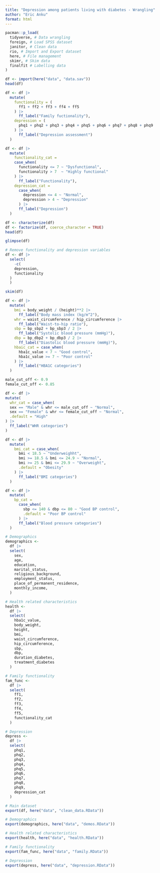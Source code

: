 ```yaml
---
title: "Depression among patients living with diabetes - Wrangling"
author: "Eric Anku"
format: html
---
```


```r
pacman::p_load(
  tidyverse, # Data wrangling
  foreign, # Load SPSS dataset
  janitor, # Clean data
  rio, # Import and Export dataset
  here, # File management
  skimr, # Skim data
  finalfit # Labelling data
)
```

```r
df <- import(here("data", "data.sav"))
head(df)
```

```r
df <- df |>
  mutate(
    functionality = (
      ff1 + ff2 + ff3 + ff4 + ff5
    ) |>
      ff_label("Family fuctionality"),
    depression = (
      phq1 + phq2 + phq3 + phq4 + phq5 + phq6 + phq7 + phq8 + phq9
    ) |>
      ff_label("Depression assessment")
  )
```

```r
df <- df |>
  mutate(
    functionality_cat = 
    case_when(
      functionality <= 7 ~ "Dysfunctional",
      functionality > 7  ~ "Highly functional"
    ) |>
      ff_label("Functionality"),
    depression_cat = 
      case_when(
        depression <= 4 ~ "Normal",
        depression > 4 ~ "Depression"
      ) |>
      ff_label("Depression")
  )
```


```r
df <- characterize(df)
df <- factorize(df, coerce_character = TRUE)
head(df)
```

```r
glimpse(df)
```
```r
# Remove functionality and depression variables
df <- df |>
  select(
    -c(
    depression,
    functionality
  )
  )
```

```r
skim(df)
```
```r
df <- df |>
  mutate(
    bmi = body_weight / (height)**2 |>
      ff_label("Body mass index (kg/m^2"),
    whr = waist_circumference / hip_circumference |>
      ff_label("Waist-to-hip ratio"),
    sbp = bp_sbp2 + bp_sbp3 / 2 |>
      ff_label("Systolic blood pressure (mmHg)"),
    dbp = bp_dbp2 + bp_dbp3 / 2 |>
      ff_label("Diastolic blood pressure (mmHg)"),
    hbaic_cat = case_when(
      hba1c_value < 7 ~ "Good control",
      hba1c_value >= 7 ~ "Poor control"
    ) |>
      ff_label("HBA1C categories")
  )
```



```r
male_cut_off <- 0.9
female_cut_off <- 0.85

df <- df |>
mutate(
  whr_cat = case_when(
  sex == "Male" & whr <= male_cut_off ~ "Normal",
  sex == "Female" & whr <= female_cut_off ~ "Normal",
  .default = "High"
) |>
  ff_label("WHR categories")
)
```

```r
df <- df |>
  mutate(
    bmi_cat = case_when(
      bmi < 18.5 ~ "Underweighht",
      bmi >= 18.5 & bmi <= 24.9 ~ "Normal",
      bmi >= 25 & bmi <= 29.9 ~ "Overweight",
      .default = "Obesity"
    ) |> 
      ff_label("BMI categories")
  )
```

```r
df <- df |>
  mutate(
    bp_cat = 
      case_when(
        sbp <= 140 & dbp <= 80 ~ "Good BP control",
        .default = "Poor BP control"
      ) |>
      ff_label("Blood pressure categories")
  )
```


```r
# Demographics
demographics <- 
  df |>
  select(
    sex,
    age,
    education,
    marital_status,
    religious_background,
    employment_status,
    place_of_permanent_residence,
    monthly_income,
  )

# Health related characteristics
health <- 
  df |>
  select(
    hba1c_value,
    body_weight,
    height,
    bmi,
    waist_circumference,
    hip_circumference,
    sbp,
    dbp,
    duration_diabetes,
    treatment_diabetes
  )

# Family functionality
fam_func <- 
  df |>
  select(
    ff1,
    ff2,
    ff3,
    ff4,
    ff5,
    functionality_cat
  )

# Depression
depress <- 
  df |>
  select(
    phq1,
    phq2,
    phq3,
    phq4,
    phq5,
    phq6,
    phq7,
    phq8,
    phq9,
    depression_cat
  )
```

```r
# Main dataset
export(df, here("data", "clean_data.RData"))

# Demographics
export(demographics, here("data", "demos.RData"))

# Health related characteristics
export(health, here("data", "health.RData"))

# Family functionality
export(fam_func, here("data", "family.RData"))

# Depression
export(depress, here("data", "depression.RData"))
```

